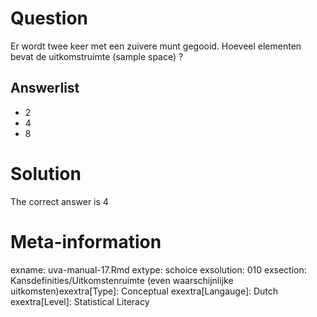 Question
========

Er wordt twee keer met een zuivere munt gegooid. Hoeveel elementen bevat de uitkomstruimte (sample space) ? 

Answerlist
----------
* 2
* 4
* 8

Solution
========

The correct answer is  4 

Meta-information
================
exname: uva-manual-17.Rmd 
extype: schoice 
exsolution: 010 
exsection: Kansdefinities/Uitkomstenruimte (even waarschijnlijke uitkomsten)exextra[Type]: Conceptual
exextra[Langauge]: Dutch 
exextra[Level]: Statistical Literacy
